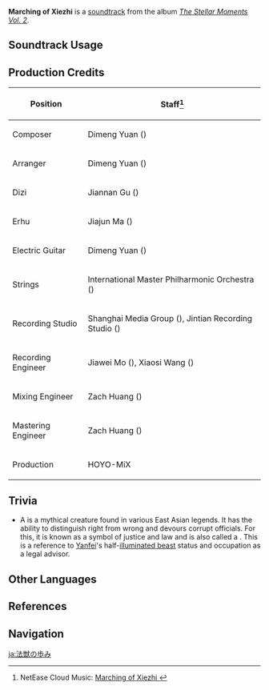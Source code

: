 {{Soundtrack Infobox
|image          = The Stellar Moments Vol. 2.png
|album          = The Stellar Moments Vol. 2
|number         = 05
|featured       =
|featured2      =
|featured3      =
|featured_disc  =
|featured_disc2 =
|featured_disc3 =
|youtube_id     = 0o9-k0_OE_A
|spotify_id     = 1gJbCm3L1NpzRwYiBFmEmv
|previous       = Shadow of Nemesis
|next           = The Frozen Emblem
}}
'''Marching of Xiezhi''' is a [[soundtrack]] from the album ''[[The Stellar Moments Vol. 2]]''.

==Soundtrack Usage==
{{Soundtrack Usage
|mediaoriginal = Character Demo;;Yanfei
|quest     = 
|location  = 
|domain    = 
|eventgameplay = Iridescence in Papers
}}

==Production Credits==
{| class="wikitable"
! Position
! Staff<ref>NetEase Cloud Music: [https://music.163.com/#/song?id=1913532408 Marching of Xiezhi {{zh|法兽趵趵}}]</ref>
|-
! Composer
| Dimeng Yuan ({{zh|苑迪萌}})
|-
! Arranger
| Dimeng Yuan ({{zh|苑迪萌}})
|-
! Dizi
| Jiannan Gu ({{zh|顾剑楠}})
|-
! Erhu
| Jiajun Ma ({{zh|马稼骏}})
|-
! Electric Guitar
| Dimeng Yuan ({{zh|苑迪萌}})
|-
! Strings
| International Master Philharmonic Orchestra ({{zh|国际首席爱乐乐团}})
|-
! Recording Studio
| Shanghai Media Group ({{zh|上海广播大厦}}), Jintian Recording Studio ({{zh|金田录音棚}})
|-
! Recording Engineer
| Jiawei Mo ({{zh|莫家伟}}), Xiaosi Wang ({{zh|王小四}})
|-
! Mixing Engineer
| Zach Huang ({{zh|黄巍}})
|-
! Mastering Engineer
| Zach Huang ({{zh|黄巍}})
|-
! Production
| HOYO-MiX
|}

==Trivia==
* A {{Lang|{{w|xiezhi}}|zh=獬豸/解廌 |zh_rm=xièzhì}} is a mythical creature found in various East Asian legends. It has the ability to distinguish right from wrong and devours corrupt officials. For this, it is known as a symbol of justice and law and is also called a {{lang|"law beast"|zh=法兽}}. This is a reference to [[Yanfei]]'s half-[[illuminated beast]] status and occupation as a legal advisor.

==Other Languages==
{{Other Languages
|en      = Marching of Xiezhi
|zhs     = 法兽趵趵
|zhs_rm  = Fǎshòu Bōbō
|zht     = 法獸趵趵
|zht_rm  = Fǎshòu Bōbō
|zh_tl   = Leaping of the Law Beast
|ja      = 法獣の歩み
|ja_rm   = Houjuu no Ayumi{{Assumed}}
|ja_tl   = Marching of the Law Beast
}}

==References==
{{Reflist}}

==Navigation==
{{Soundtrack Navbox|The Stellar Moments}}

[[ja:法獣の歩み]]
